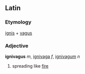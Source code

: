 ==Latin==
===Etymology===
[[ignis]] + [[vagus]]
===Adjective===
'''ignivagus''' ''m'', [[ignivaga]] ''f'', [[ignivagum]] ''n''

#spreading like [[fire]]